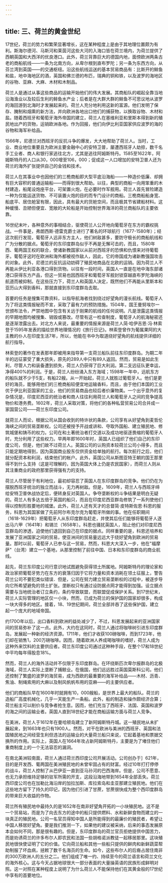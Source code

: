 ```yaml
---
---
---
```

title: 三、荷兰的黄金世纪
---



17世纪，荷兰的势力和繁荣显著增长，这在某种程度上是由于其地理位置颇为有利。斯海尔德河、马斯河和莱茵河这些大河的入海口皆在荷兰境内，为荷兰提供了西朝英国和大西洋的优良港口。此外，荷兰背靠巨大的德国内地，面傍欧洲两条古老的商船航线——一条为北南方向，从卑尔根到直布罗陀；另一条为东西方向，从芬兰湾到英国——的交通枢纽。沿这些航线运送的基本贸易商品有：比斯开的鲱鱼和盐，地中海地区的酒，英国和佛兰德的布匹，瑞典的铜和铁，以及波罗的海地区的谷物、亚麻、大麻、木材和木制品。

荷兰人是通过从事这些商品的运输开始他们的伟大发展。其商船队的崛起全靠当地沿海渔业以及较后生利的鲱鱼水产业；后者是在大群大群的鲱鱼不可思议地从波罗的海回游到北海时才发展起来的。荷兰人充分地利用这新的富源。他们发明了保存、腌制和烟熏的新方法，并向欧洲各地出口他们的捕获物，以换取谷物、木材和盐。随着西班牙和葡萄牙海外帝国的建立，荷兰人在塞维利亚和里斯本得到新的殖民地出产的货物，运销欧洲各地。作为回报，他们向伊比利亚国家供应波罗的海的谷物和海军补给品。

1566年，尼德兰对西班牙的反抗斗争的爆发，大大地帮助了荷兰人。当时，工业、商业地位重要且为欧洲主要金融中心的安特卫普，屡遭西班牙人劫掠，数千名手工业者、商人和银行家逃往北方，尤其是逃往阿姆斯特丹。1585至1622年，阿姆斯特丹的人口从30，000增至106，000；促成这一人口增加的安特卫普人还为荷兰的海外扩张提供自己的金钱和技术。

荷兰人在其事业中也因他们的三桅商船即大型平底沿海船——一种造价低廉、却拥有巨大容积的普通运输船——而得到很大帮助。以往，典型的商船一向用笨重的木材建造，船尾设炮座平台，可架置火炮，在必要时作军舰用。荷兰人首先冒险建造一种为仅能运送货物、不可装置火炮的目的而专门设计的商船。三桅商船船身宽、船底平、居住舱室有限，因此，具有最大的货舱空间，而且极其节省建船材料。这种缓慢、丑陋但便宜、宽敞的大轮船是开始控制世界海洋的荷兰商船队的主要依靠。

16世纪末叶，各种意外的事相结合，驱使荷兰人公开地向葡萄牙在东方的霸权挑战。一件事是，弗朗西斯·德雷克爵士进行了著名的环球航行（1677-1580年）；经这次航行发现，葡萄牙人远非东方主人，他们树敌甚多，要防守极长的商船航线和广为分散的据点。葡萄牙的东印度群岛似乎不再是无懈可击的，而且，1580年西、葡两国王权的联合，使诸新教国家以从前对西班牙的恐惧和仇恨来对待葡萄牙。葡萄牙这时在欧洲和海外都被视作敌人，因此，它的帝国成为诸新教强国攻击的对象。此外，尼德兰的反抗运动妨碍了殖民地商品在北欧的运销。因为荷兰人不再能从伊比利亚各港口得到货物。以往有一段时间，英国人一直是在地中海东部诸港口获得东方产品，但这一贸易也因西班牙和葡萄牙军舰封锁穿越直布罗陀海峡的航道而被抑制。在这些压力下，荷兰人和英国人决定，既然他们不再能从里斯本和亚历山大得到香料，那就直接到东印度群岛去取。

首要的任务是搜集可靠资料，以指导航海者找到绕过好望角的漫长航线。葡萄牙人为了将这类情报秘而不宣，采取了最有力的预防措施。1504年，国王曼努埃尔一世颁布法令，严禁地图中包含有关远于刚果的航线的任何说明。凡是泄露这类情报的早期地图均被搜集、销毁或篡改。尽管有这一检查制度，葡萄牙人的航海秘密还是逐渐泄露出去。对北方人来说，最重要的情报来源是荷兰人简·哈伊吉恩·冯·林索登于1595年发表的描绘世界地理情况的《旅行日记》。林索登曾作为葡属果阿的大主教的仆人在印度生活7年，所以，他能在书中为取道绕好望角的航线提供详细的航行指导。

林索登的著作在发表那年即被用来指导第一支荷兰船队前往东印度群岛。为期二年半的远征蒙受了重大损失，原先的289人中只有89人返回。然而，贸易是如此生利，尽管人力和装备遭到损失，荷兰人仍获得了巨大利润。第二支远征队更幸运，净得400%的利润。于是，荷兰人纷纷涌入东方海域；1598年一年中，远航东方的船队就不少于5支，有船22艘。从一开始起，荷兰人就胜过葡萄牙人。他们是更好的海员，能够用他们的三桅商船较便宜地运输香料，而且，由于他们本国的工业优于伊比利亚国家的工业，他们的贸易商品也较后者价廉物美。一个出乎意外的复杂情况是，印度尼西亚的统治者和商人往往利用荷兰人和葡萄牙人之间的竞争提高物价和港务费。1602年，荷兰人采取对策，将他们的各种私营贸易公司合并成一家国营公司——荷兰东印度公司。

就荷兰人而论，根据公司从国会收到的特许状的条款，公司享有从好望角到麦哲伦海峡之间的贸易垄断权。公司还被授予开战或讲和、夺取外国船、建立殖民地、修筑城堡和铸币的权力。公司在和土著统治者打交道以及成功地驱逐畏缩的葡萄牙人时，充分利用了这些权力。早两年即1600年时，英国人已组织了他们自己的东印度公司，但是，他们故不过荷兰人。英国公司的认购资本较荷兰公司小得多，而且只能定期地得到，因为英国商业股东仅供资金给单独的航行。每次航行之后，他们就分配资本和利润，结束他们的帐户。此外，英国公司从斯图亚特王朝的国王那里得不到什么支持（这是可理解的，因为英国大体上仍是农民国家），而荷兰人则从其注重商业的政府那里获得强有力的支持。

荷兰人尽管居于有利地位，最初却容忍了英国人在东印度群岛的竞争。他们仍在为摆脱西班牙统治的独立而战斗，无力再树敌。但是，1609年，荷兰人与西班牙缔给安特卫普休战协定后，便转身反对英国人。争夺垄断权的斗争结果是明白无疑的。荷兰人有多达五倍于英国的船只，而且在印度尼西亚群岛修筑了一系列使他们得以控制形胜要地的城堡。此外，荷兰人还有天才的总督简·皮特斯佐恩·科恩的服务，科恩为其国家做了先前阿尔布克尔克为葡萄牙所做的事。他在任职期间（1618-1629年）把葡萄牙人从东印度群岛赶走，并使其后任们能够将葡萄牙人逐出马六甲（1641年）和锡兰（1658年）。科恩也骚扰英国人，阻止他们对印度尼西亚群岛的渗透，迫使他们退回到自己在印度的据点。同样重要的是，科恩还培养和发展了亚洲国家之间的贸易，使亚洲间的贸易量远远大于绕好望角到欧洲的贸易量。那时以前，葡萄牙人已参与这一贸易，然而，科恩大大深入一步，他在"福摩萨"（台湾）建立一个基地，从那里控制了前往中国、日本和东印度群岛的商业航线。

起先，荷兰东印度公司行意识地试图避免获得领土所属地。阿姆斯特丹的理论家和政治家把葡萄牙势力在东方的衰落归因于它将力量和资本消耗在领土征服上，警告荷兰公司不要犯类似错误．但是，公司在努力建立贸易垄断权的过程中，被逐步导向它所希望避免的领土扩张。垄断权只有通过设防据点网才能得到加强。设立据点需要与当地统治者订立条约，条约导致联盟，而联盟促成保护关系。到17世纪末，荷兰人实际管理的地区仅一小块，然而，已成为荷兰的保护国的国家却很多，构成一块大得多的地区。接着，18、19世纪期间，荷兰全部并吞了这些保护国，建立起一个庞大的地域帝国。

约170O年以后，出口香料到欧洲的益处减少了，不过，科恩发展起来的亚洲国家间的贸易弥补了这一点。此外，大约在这同时，荷兰人通过将咖啡树引进东印度群岛，发展起一种新的经济资源。1711年，他们才收获100磅咖啡，而到1723年，他们却在销售1，200万磅咖啡。因而，随着欧洲人养成喝咖啡的嗜好，荷兰人成为这种外来饮料的主要供应者。荷兰东印度公司通过这种种手段，在整个17和18世纪中平均每年得股息18%。

然而，荷兰人的海外活动并不仅限于东印度群岛。在环绕斯匹次卑尔报群岛的北极海域，荷兰人实际上垄断了捕鲸业。在俄国，他们远远胜过英国莫斯科公司。他们还控制了繁盛的波罗的海贸易，成为西欧的最重要的海军补给品——木材、沥青、焦油、制绳索用的大麻以及制风帆帆布用的亚麻——的主要供应者。

他们的商船队早在1600年时就拥有10，000艘船，是世界上最大的船队。荷兰的造船厂高度机械化，几乎一天能生产一条船。此外，船的制造和操作颇经济合算；荷兰船主可以削价与竞争者抢生意。因而，他们充当了西班牙、法国、英国和波罗的海之间的运输业者。英国人直到18世纪才能在商船运输方面与荷兰人竞争。

在美洲，荷兰人于1612年在曼哈顿岛建立了新阿姆斯特丹城。这一殖民地从未扩展起来，到1663年也只有1900人。然而，对干在欧洲与美洲的西班牙、英国和法国殖民地之间经营生利但违法的运输业的大量荷兰船只来说，它起着基地和票据交换所的作用。实际上，英国人在1664年攻占新阿姆斯特丹，主要是为了堵住他们重商制度上的一个无法容忍的漏洞。

在南北美洲较南面，荷兰人通过荷兰西印度公司开展活动。公司创办于］621年，目的是开发西、葡两国在美洲殖民地的未曾牢固占有的财富。经过10年打打停停的战斗，荷兰人控制了从巴伊亚一直到亚马孙河的巴西海岸。但是，公司不愿意、也无力承担维持足够的驻军所需的开支，这段沿海地带到1654年全部丢失。荷兰西印度公司也在加勒比海沿岸的加拉加斯、库拉索岛和圭亚那建立殖民地。他们在这些地方留下了持久的印记，因为他们引进了甘蔗，甘蔗很快成为整个西印度群岛的带来巨大收益的作物。

荷兰所有殖民地中最持久的是1652年在南非好望角开拓的一小块殖民地。这不是一个贸易站，而是为了向去东方的途中的船只提供燃料、水和新鲜食物而建立的一块真正的殖民地。公司一名官员得知中国人是所能得到的最廉价的殖民者，希望让中国人移居好望角。要是我们推测一下，如果他的建议被采纳，后来的事态发展原本会如何不同，那是很有趣的。但是，东印度群岛的荷兰官员拒绝提供中国苦力，而是劝诱荷兰的许多布尔人即农民和法国一些胡格诺派教徒一起移居那里。这块殖民地很快使证明了它的价值。它向荷兰船和其他一些船只提供的鲜肉和新鲜蔬菜帮助制服了坏血病，拯敕了数千名海员的生命。如今，这些布尔人的后裔占居住南非的300万欧洲人的五分之二。他们组成了唯一约、持续至今的荷兰语言和荷兰文化的海外核心。这与今天占据地球很大一部分表面的大量操英语的民族形成鲜明对照。这一对照在某种程度上说明了为什么荷兰人不能保持他们在其黄金般的17世纪中享有的首要地位。